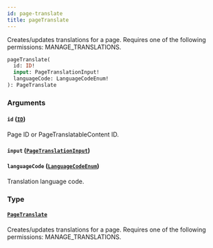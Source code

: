 ```yaml
---
id: page-translate
title: pageTranslate
---
```


Creates/updates translations for a page. Requires one of the following permissions: MANAGE_TRANSLATIONS.

```graphql
pageTranslate(
  id: ID!
  input: PageTranslationInput!
  languageCode: LanguageCodeEnum!
): PageTranslate
```

### Arguments

#### `id` ([`ID`](../../../developer/api-reference/scalars/id))

Page ID or PageTranslatableContent ID.

#### `input` ([`PageTranslationInput`](../../../developer/api-reference/inputs/page-translation-input))

#### `languageCode` ([`LanguageCodeEnum`](../../../developer/api-reference/enums/language-code-enum))

Translation language code.

### Type

#### [`PageTranslate`](../../../developer/api-reference/objects/page-translate)

Creates/updates translations for a page. Requires one of the following permissions: MANAGE_TRANSLATIONS.
